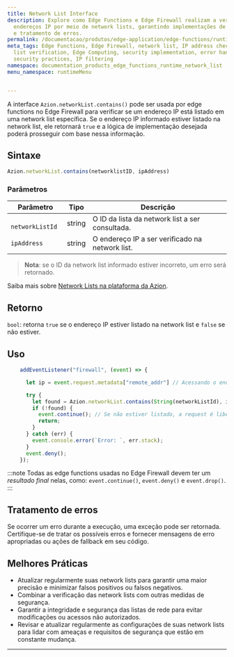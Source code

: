 ```yaml
---
title: Network List Interface
description: Explore como Edge Functions e Edge Firewall realizam a verificação de
  endereços IP por meio de network lists, garantindo implementações de segurança eficazes
  e tratamento de erros.
permalink: /documentacao/produtos/edge-application/edge-functions/runtime/api-reference/network-list/
meta_tags: Edge Functions, Edge Firewall, network list, IP address checking, network
  list verification, Edge Computing, security implementation, error handling, best
  security practices, IP filtering
namespace: documentation_products_edge_functions_runtime_network_list
menu_namespace: runtimeMenu


---
```


A interface `Azion.networkList.contains()` pode ser usada por edge functions no Edge Firewall para verificar se um endereço IP está listado em uma network list específica. Se o endereço IP informado estiver listado na network list, ele retornará `true` e a lógica de implementação desejada poderá prosseguir com base nessa informação.

## Sintaxe

```js
Azion.networkList.contains(networklistID, ipAddress)
```

### Parâmetros

| Parâmetro | Tipo | Descrição|
|-|-|-|
|` networkListId` | string | O ID da lista da network list a ser consultada. |
| `ipAddress` | string | O endereço IP a ser verificado na network list.|

> **Nota**: se o ID da network list informado estiver incorreto, um erro será retornado.

Saiba mais sobre [Network Lists na plataforma da Azion](/pt-br/documentacao/produtos/secure/edge-firewall/network-layer-protection/network-lists/).

## Retorno

`bool`: retorna `true` se o endereço IP estiver listado na network list e `false` se não estiver.

## Uso

```js
    addEventListener("firewall", (event) => {

      let ip = event.request.metadata["remote_addr"] // Acessando o endereço remoto

      try {
        let found = Azion.networkList.contains(String(networkListId), ip); // Verificando se a IP está na lista
        if (!found) {
          event.continue(); // Se não estiver listado, a request é liberada
          return;
        }
      } catch (err) {
        event.console.error(`Error: `, err.stack);
      }
      event.deny();
    });
```

:::note
Todas as edge functions usadas no Edge Firewall devem ter um *resultado final* nelas, como: `event.continue()`, `event.deny()` e `event.drop()`.
:::


## Tratamento de erros

Se ocorrer um erro durante a execução, uma exceção pode ser retornada. Certifique-se de tratar os possíveis erros e fornecer mensagens de erro apropriadas ou ações de fallback em seu código.

## Melhores Práticas

- Atualizar regularmente suas network lists para garantir uma maior precisão e minimizar falsos positivos ou falsos negativos.
- Combinar a verificação das network lists com outras medidas de segurança.
- Garantir a integridade e segurança das listas de rede para evitar modificações ou acessos não autorizados.
- Revisar e atualizar regularmente as configurações de suas network lists para lidar com ameaças e requisitos de segurança que estão em constante mudança.





---

